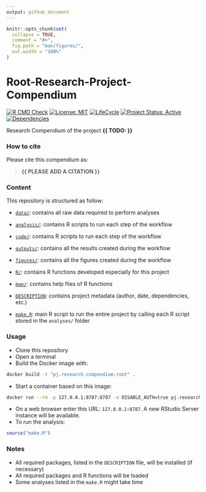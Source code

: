 ```yaml
---
output: github_document
---
```


<!-- README.md is generated from README.Rmd. Please edit that file -->


```r
knitr::opts_chunk$set(
  collapse = TRUE,
  comment = "#>",
  fig.path = "man/figures/",
  out.width = "100%"
)
```



# Root-Research-Project-Compendium


<!-- badges: start -->
[![R CMD Check](https://github.com/brainworkup/pj.research.compendium.root/actions/workflows/R-CMD-check.yaml/badge.svg)](https://github.com/brainworkup/pj.research.compendium.root/actions/workflows/R-CMD-check.yaml)
[![License: MIT](https://img.shields.io/badge/License-MIT-yellow.svg)](https://choosealicense.com/licenses/mit/)
[![LifeCycle](https://img.shields.io/badge/lifecycle-experimental-orange)](https://lifecycle.r-lib.org/articles/stages.html#experimental)
[![Project Status: Active](https://www.repostatus.org/badges/latest/active.svg)](https://www.repostatus.org/#active)
[![Dependencies](https://img.shields.io/badge/dependencies-18/127-red?style=flat)](#)
<!-- badges: end -->


Research Compendium of the project **{{ TODO: }}**



### How to cite

Please cite this compendium as: 

> **{{ PLEASE ADD A CITATION }}**



### Content

This repository is structured as follow:

- [`data/`](https://github.com/brainworkup/pj.research.compendium.root/tree/master/data):
contains all raw data required to perform analyses

- [`analysis/`](https://github.com/brainworkup/pj.research.compendium.root/tree/master/analysis/):
contains R scripts to run each step of the workflow

- [`code/`](https://github.com/brainworkup/pj.research.compendium.root/tree/master/code/):
contains R scripts to run each step of the workflow

- [`outputs/`](https://github.com/brainworkup/pj.research.compendium.root/tree/master/outputs):
contains all the results created during the workflow

- [`figures/`](https://github.com/brainworkup/pj.research.compendium.root/tree/master/figures):
contains all the figures created during the workflow

- [`R/`](https://github.com/brainworkup/pj.research.compendium.root/tree/master/R):
contains R functions developed especially for this project

- [`man/`](https://github.com/brainworkup/pj.research.compendium.root/tree/master/man):
contains help files of R functions

- [`DESCRIPTION`](https://github.com/brainworkup/pj.research.compendium.root/tree/master/DESCRIPTION):
contains project metadata (author, date, dependencies, etc.)

- [`make.R`](https://github.com/brainworkup/pj.research.compendium.root/tree/master/make.R):
main R script to run the entire project by calling each R script stored in the `analyses/` folder



### Usage

- Clone this repository
- Open a terminal
- Build the Docker image with:

```sh
docker build -t "pj.research.compendium.root" .
```

- Start a container based on this image:

```sh
docker run --rm -p 127.0.0.1:8787:8787 -e DISABLE_AUTH=true pj.research.compendium.root
```

- On a web browser enter this URL: `127.0.0.1:8787`. A new RStudio Server
instance will be available.
- To run the analysis:

```r
source("make.R")
```



### Notes

- All required packages, listed in the `DESCRIPTION` file, will be installed (if necessary)
- All required packages and R functions will be loaded
- Some analyses listed in the `make.R` might take time
